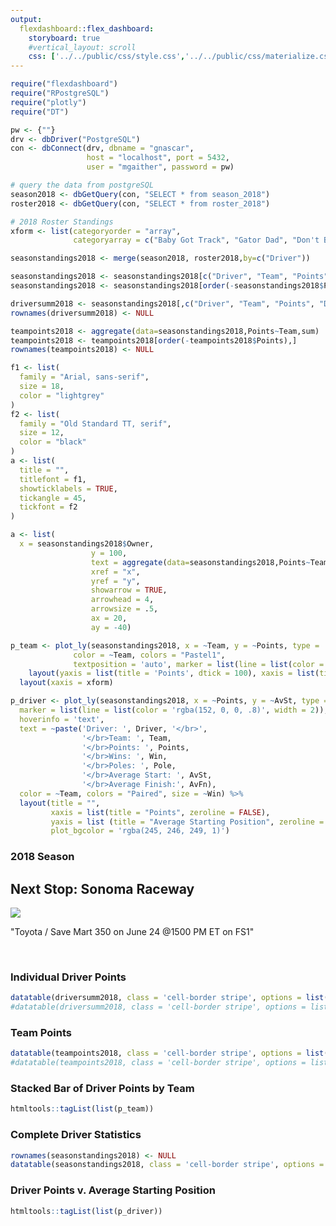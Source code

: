```yaml
---
output: 
  flexdashboard::flex_dashboard:
    storyboard: true
    #vertical_layout: scroll
    css: ['../../public/css/style.css','../../public/css/materialize.css','../../public/css/materialize.min.css']
---
```


<style>

body {
  padding-top:0px
}

.navbar{
  visibility: hidden
}

</style>

```r
require("flexdashboard")
require("RPostgreSQL")
require("plotly")
require("DT")

pw <- {""}
drv <- dbDriver("PostgreSQL")
con <- dbConnect(drv, dbname = "gnascar",
                 host = "localhost", port = 5432,
                 user = "mgaither", password = pw)

# query the data from postgreSQL 
season2018 <- dbGetQuery(con, "SELECT * from season_2018")
roster2018 <- dbGetQuery(con, "SELECT * from roster_2018")

# 2018 Roster Standings
xform <- list(categoryorder = "array",
              categoryarray = c("Baby Got Track", "Gator Dad", "Don't Beat My Johnson", "Killer B's", "Up Front", "Chasing Cletus", "Hollywood High Life", "J-Town Throw Down", "Ricky Bobby", "Field", "Redneck Ghoster"))

seasonstandings2018 <- merge(season2018, roster2018,by=c("Driver"))

seasonstandings2018 <- seasonstandings2018[c("Driver", "Team", "Points","Diff","Ppts","Races","Win","T5","T10","Pole","Laps","Led","AvSt","AvFn","RAF","Miles","LLF")]
seasonstandings2018 <- seasonstandings2018[order(-seasonstandings2018$Points),]

driversumm2018 <- seasonstandings2018[,c("Driver", "Team", "Points", "Diff", "Ppts", "Win")]
rownames(driversumm2018) <- NULL

teampoints2018 <- aggregate(data=seasonstandings2018,Points~Team,sum) 
teampoints2018 <- teampoints2018[order(-teampoints2018$Points),] 
rownames(teampoints2018) <- NULL

f1 <- list(
  family = "Arial, sans-serif",
  size = 18,
  color = "lightgrey"
)
f2 <- list(
  family = "Old Standard TT, serif",
  size = 12,
  color = "black"
)
a <- list(
  title = "",
  titlefont = f1,
  showticklabels = TRUE,
  tickangle = 45,
  tickfont = f2
)

a <- list(
  x = seasonstandings2018$Owner,
                  y = 100,
                  text = aggregate(data=seasonstandings2018,Points~Team,sum) ,
                  xref = "x",
                  yref = "y",
                  showarrow = TRUE,
                  arrowhead = 4,
                  arrowsize = .5,
                  ax = 20,
                  ay = -40)

p_team <- plot_ly(seasonstandings2018, x = ~Team, y = ~Points, type = 'bar', text=~Driver, 
              color = ~Team, colors = "Pastel1", 
              textposition = 'auto', marker = list(line = list(color = 'gray36', width = 1))) %>% 
    layout(yaxis = list(title = 'Points', dtick = 100), xaxis = list(title = ' '), barmode = 'stack') %>%
  layout(xaxis = xform)

p_driver <- plot_ly(seasonstandings2018, x = ~Points, y = ~AvSt, type = 'scatter', mode = 'markers',
  marker = list(line = list(color = 'rgba(152, 0, 0, .8)', width = 2)),
  hoverinfo = 'text',
  text = ~paste('Driver: ', Driver, '</br>',
                '</br>Team: ', Team,
                '</br>Points: ', Points,
                '</br>Wins: ', Win,
                '</br>Poles: ', Pole,
                '</br>Average Start: ', AvSt, 
                '</br>Average Finish:', AvFn),
  color = ~Team, colors = "Paired", size = ~Win) %>%
  layout(title = "",
         xaxis = list(title = "Points", zeroline = FALSE),
         yaxis = list (title = "Average Starting Position", zeroline = FALSE),
         plot_bgcolor = 'rgba(245, 246, 249, 1)')

```
### 2018 Season

<div class="section no-pad-bot" id="index-banner">
<div class="container">
<h1 class="header center">Next Stop: Sonoma Raceway</h1>
<div class="row center">
<div class="card">
<div class="card-image">
<img src="../../public/images/sonomaraceway.jpg">
</div>
<div class="card-content"
<h5 class="header col s12 light">"Toyota / Save Mart 350 on June 24 @1500 PM ET on FS1"</h5>
</div>  
</div>
</div>
<br>
</div>
</div>

### Individual Driver Points

```r
datatable(driversumm2018, class = 'cell-border stripe', options = list(pageLength = -1, dom = 't'))
#datatable(driversumm2018, class = 'cell-border stripe', options = list(autoWidth = TRUE, pageLength = -1, dom = 't', columnDefs = list(list(width = '50px', targets = "_all"))))
```

### Team Points

```r
datatable(teampoints2018, class = 'cell-border stripe', options = list(pageLength = -1, dom = 't'))
#datatable(teampoints2018, class = 'cell-border stripe', options = list(autoWidth = TRUE, pageLength = -1, dom = 't', columnDefs = list(list(width = '50px', targets = "_all"))))
```

### Stacked Bar of Driver Points by Team

```r
htmltools::tagList(list(p_team))
```

### Complete Driver Statistics

```r
rownames(seasonstandings2018) <- NULL
datatable(seasonstandings2018, class = 'cell-border stripe', options = list(pageLength = -1, dom = 't'))
```

### Driver Points v. Average Starting Position

```r
htmltools::tagList(list(p_driver))
```

